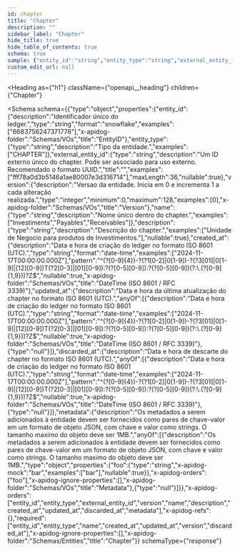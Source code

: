 ```yaml
---
id: chapter
title: "Chapter"
description: ""
sidebar_label: "Chapter"
hide_title: true
hide_table_of_contents: true
schema: true
sample: {"entity_id":"string","entity_type":"string","external_entity_id":"string","version":0,"name":"string","description":"string","created_at":"2024-07-29T15:51:28.071Z","updated_at":"2024-07-29T15:51:28.071Z","discarded_at":"2024-07-29T15:51:28.071Z","metadata":{"foo":"string"}}
custom_edit_url: null
---
```



<Heading
  as={"h1"}
  className={"openapi__heading"}
  children={"Chapter"}
>
</Heading>





<Schema
  schema={{"type":"object","properties":{"entity_id":{"description":"Identificador único do ledger.","type":"string","format":"snowflake","examples":["6683756247371778"],"x-apidog-folder":"Schemas/VOs","title":"EntityID"},"entity_type":{"type":"string","description":"Tipo da entidade.","examples":["CHAPTER"]},"external_entity_id":{"type":"string","description":"Um ID externo único do chapter. Pode ser associado para uso externo. Recomendado o formato UUID.","title":"","examples":["fff78a0d3b5146a1ae80007e3d316714"],"maxLength":36,"nullable":true},"version":{"description":"Versao da entidade. Inicia em 0 e incrementa 1 a cada alteração realizada.","type":"integer","minimum":0,"maximum":128,"examples":[0],"x-apidog-folder":"Schemas/VOs","title":"Version"},"name":{"type":"string","description":"Nome único dentro do chapter.","examples":["Investiments","Payables","Receivables"]},"description":{"type":"string","description":"Descrição do chapter.","examples":["Unidade de Negocio para produtos de Investimentos."],"nullable":true},"created_at":{"description":"Data e hora de criação do ledger no formato ISO 8601 (UTC).","type":"string","format":"date-time","examples":["2024-11-17T00:00:00.000Z"],"pattern":"^(?<year>[0-9]{4})-?(?<month>1[0-2]|0[1-9])-?(?<day>3[01]|0[1-9]|[12][0-9])T(?<hour>2[0-3]|[01][0-9]):?(?<minute>[0-5][0-9]):?(?<second>[0-5][0-9])(?:\\.(?<fraction>[0-9]{1,9}))?Z$","nullable":true,"x-apidog-folder":"Schemas/VOs","title":"DateTime (ISO 8601 / RFC 3339)"},"updated_at":{"description":"Data e hora da última atualização do chapter no formato ISO 8601 (UTC).","anyOf":[{"description":"Data e hora de criação do ledger no formato ISO 8601 (UTC).","type":"string","format":"date-time","examples":["2024-11-17T00:00:00.000Z"],"pattern":"^(?<year>[0-9]{4})-?(?<month>1[0-2]|0[1-9])-?(?<day>3[01]|0[1-9]|[12][0-9])T(?<hour>2[0-3]|[01][0-9]):?(?<minute>[0-5][0-9]):?(?<second>[0-5][0-9])(?:\\.(?<fraction>[0-9]{1,9}))?Z$","nullable":true,"x-apidog-folder":"Schemas/VOs","title":"DateTime (ISO 8601 / RFC 3339)"},{"type":"null"}]},"discarded_at":{"description":"Data e hora de descarte do chapter no formato ISO 8601 (UTC).","anyOf":[{"description":"Data e hora de criação do ledger no formato ISO 8601 (UTC).","type":"string","format":"date-time","examples":["2024-11-17T00:00:00.000Z"],"pattern":"^(?<year>[0-9]{4})-?(?<month>1[0-2]|0[1-9])-?(?<day>3[01]|0[1-9]|[12][0-9])T(?<hour>2[0-3]|[01][0-9]):?(?<minute>[0-5][0-9]):?(?<second>[0-5][0-9])(?:\\.(?<fraction>[0-9]{1,9}))?Z$","nullable":true,"x-apidog-folder":"Schemas/VOs","title":"DateTime (ISO 8601 / RFC 3339)"},{"type":"null"}]},"metadata":{"description":"Os metadados a serem adicionados à entidade devem ser fornecidos como pares de chave-valor em um formato de objeto JSON, com chave e valor como strings. O tamanho maximo do objeto deve ser 1MB.","anyOf":[{"description":"Os metadados a serem adicionados à entidade devem ser fornecidos como pares de chave-valor em um formato de objeto JSON, com chave e valor como strings. O tamanho maximo do objeto deve ser 1MB.","type":"object","properties":{"foo":{"type":"string","x-apidog-mock":"bar","examples":["bar"],"nullable":true}},"x-apidog-orders":["foo"],"x-apidog-ignore-properties":[],"x-apidog-folder":"Schemas/VOs","title":"Metadata"},{"type":"null"}]}},"x-apidog-orders":["entity_id","entity_type","external_entity_id","version","name","description","created_at","updated_at","discarded_at","metadata"],"x-apidog-refs":{},"required":["entity_id","entity_type","name","created_at","updated_at","version","discarded_at"],"x-apidog-ignore-properties":[],"x-apidog-folder":"Schemas/Entities","title":"Chapter"}}
  schemaType={"response"}
>
  
</Schema>
